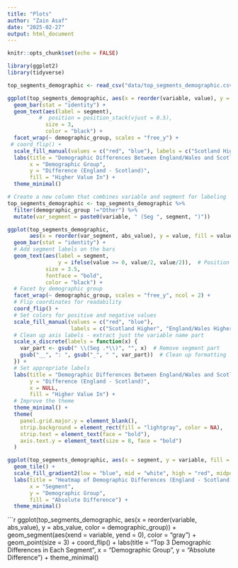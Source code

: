 ---
title: "Plots"
author: "Zain Asaf"
date: "2025-02-27"
output: html_document
---

```{r setup, include=FALSE}
knitr::opts_chunk$set(echo = FALSE)
```

```{r}

library(ggplot2)
library(tidyverse)
```

```{r} 

top_segments_demographic <- read_csv("data/top_segments_demographic.csv")

```

```{r}
ggplot(top_segments_demographic, aes(x = reorder(variable, value), y = value, fill = value > 0)) +
  geom_bar(stat = "identity") +
  geom_text(aes(label = segment), 
          #  position = position_stack(vjust = 0.5),  
            size = 3, 
            color = "black") +  
  facet_wrap(~ demographic_group, scales = "free_y") +
 # coord_flip() + 
  scale_fill_manual(values = c("red", "blue"), labels = c("Scotland Higher", "England/Wales Higher")) +
  labs(title = "Demographic Differences Between England/Wales and Scotland",
       x = "Demographic Group",
       y = "Difference (England - Scotland)",
       fill = "Higher Value In") +
  theme_minimal()


```

```{r}



# Create a new column that combines variable and segment for labeling
top_segments_demographic <- top_segments_demographic %>%
  filter(demographic_group !="Other") %>% 
  mutate(var_segment = paste0(variable, " (Seg ", segment, ")"))

ggplot(top_segments_demographic, 
       aes(x = reorder(var_segment, abs_value), y = value, fill = value > 0)) +
  geom_bar(stat = "identity") +
  # Add segment labels on the bars
  geom_text(aes(label = segment,
                y = ifelse(value >= 0, value/2, value/2)),  # Position in middle of bar
            size = 3.5, 
            fontface = "bold",  
            color = "black") +  
  # Facet by demographic group
  facet_wrap(~ demographic_group, scales = "free_y", ncol = 2) +
  # Flip coordinates for readability
  coord_flip() +
  # Set colors for positive and negative values
  scale_fill_manual(values = c("red", "blue"), 
                    labels = c("Scotland Higher", "England/Wales Higher")) +
  # Clean up axis labels - extract just the variable name part
  scale_x_discrete(labels = function(x) {
    var_part <- gsub(" \\(Seg .*\\)", "", x)  # Remove segment part
    gsub("__", ": ", gsub("_", " ", var_part))  # Clean up formatting
  }) +
  # Set appropriate labels
  labs(title = "Demographic Differences Between England/Wales and Scotland",
       y = "Difference (England - Scotland)",
       x = NULL,
       fill = "Higher Value In") +
  # Improve the theme
  theme_minimal() +
  theme(
    panel.grid.major.y = element_blank(),
    strip.background = element_rect(fill = "lightgray", color = NA),
    strip.text = element_text(face = "bold"),
    axis.text.y = element_text(size = 8, face = "bold")
  )
```

```{r}

ggplot(top_segments_demographic, aes(x = segment, y = variable, fill = abs_value)) +
  geom_tile() +
  scale_fill_gradient2(low = "blue", mid = "white", high = "red", midpoint = 0) +
  labs(title = "Heatmap of Demographic Differences (England - Scotland)",
       x = "Segment",
       y = "Demographic Group",
       fill = "Absolute Difference") +
  theme_minimal()

```

```{r}

ggplot(top_segments_demographic, aes(x = reorder(variable, abs_value), y = abs_value, color = demographic_group)) +
  geom_segment(aes(xend = variable, yend = 0), color = "gray") +
  geom_point(size = 3) +
  coord_flip() +
  labs(title = "Top 3 Demographic Differences in Each Segment",
       x = "Demographic Group",
       y = "Absolute Difference") +
  theme_minimal()


